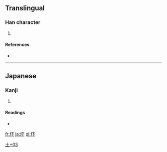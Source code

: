 ==Translingual==

===Han character===
{{Han char|rn=32|rad=土|as=03|sn=6|four=|canj=土一卜 (GMY)}}

# {{defn|Han|sort=土03}}

====References====
* {{Han ref|kx=0224.181|dkj=04900|hdz=10418.061|uh=5737|ud=22327}}

----

==Japanese==

===Kanji===
{{ja-kanji|grade=|rs=土03}}

# {{defn|lang=ja|sort=土03}}

====Readings====
* {{ja-readings|on=|kun=[[あくつ]] (akutsu)}}

[[Category:Japanese-only CJKV Characters|土+03]]

[[fr:圷]]
[[ja:圷]]
[[pl:圷]]